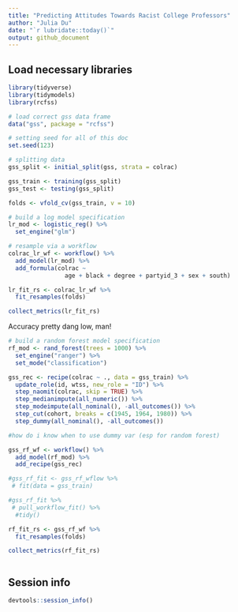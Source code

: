 ```yaml
---
title: "Predicting Attitudes Towards Racist College Professors"
author: "Julia Du"
date: "`r lubridate::today()`"
output: github_document
---
```


## Load necessary libraries

```r
library(tidyverse)
library(tidymodels)
library(rcfss)

# load correct gss data frame
data("gss", package = "rcfss")
```

```r
# setting seed for all of this doc
set.seed(123)

# splitting data
gss_split <- initial_split(gss, strata = colrac)

gss_train <- training(gss_split)
gss_test <- testing(gss_split)

folds <- vfold_cv(gss_train, v = 10)
```

```r
# build a log model specification
lr_mod <- logistic_reg() %>% 
  set_engine("glm")

# resample via a workflow
colrac_lr_wf <- workflow() %>%
  add_model(lr_mod) %>%
  add_formula(colrac ~ 
                age + black + degree + partyid_3 + sex + south)

lr_fit_rs <- colrac_lr_wf %>%
  fit_resamples(folds)

collect_metrics(lr_fit_rs)
```
Accuracy pretty dang low, man!

```r
# build a random forest model specification
rf_mod <- rand_forest(trees = 1000) %>% 
  set_engine("ranger") %>% 
  set_mode("classification")

gss_rec <- recipe(colrac ~ ., data = gss_train) %>% 
  update_role(id, wtss, new_role = "ID") %>%
  step_naomit(colrac, skip = TRUE) %>%
  step_medianimpute(all_numeric()) %>%
  step_modeimpute(all_nominal(), -all_outcomes()) %>%
  step_cut(cohort, breaks = c(1945, 1964, 1980)) %>%
  step_dummy(all_nominal(), -all_outcomes())

#how do i know when to use dummy var (esp for random forest)

gss_rf_wf <- workflow() %>%
  add_model(rf_mod) %>%
  add_recipe(gss_rec)

#gss_rf_fit <- gss_rf_wflow %>%
 # fit(data = gss_train)

#gss_rf_fit %>%
 # pull_workflow_fit() %>%
  #tidy()

rf_fit_rs <- gss_rf_wf %>%
  fit_resamples(folds)

collect_metrics(rf_fit_rs)
```


```r

```


## Session info

```r
devtools::session_info()
```
